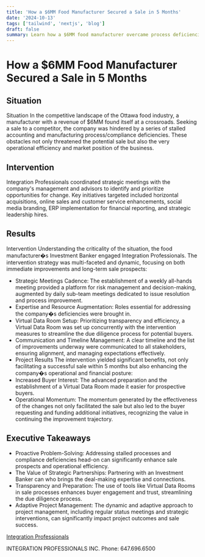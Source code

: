 ```yaml
---
title: 'How a $6MM Food Manufacturer Secured a Sale in 5 Months'
date: '2024-10-13'
tags: ['tailwind', 'nextjs', 'blog']
draft: false
summary: Learn how a $6MM food manufacturer overcame process deficiencies and secured a successful sale in 5 months through strategic partnerships and proactive solutions.
---
```


# How a $6MM Food Manufacturer Secured a Sale in 5 Months

## Situation

Situation In the competitive landscape of the Ottawa food industry, a manufacturer with a revenue of $6MM found itself at a crossroads. Seeking a sale to a competitor, the company was hindered by a series of stalled accounting and manufacturing process/compliance deficiencies. These obstacles not only threatened the potential sale but also the very operational efficiency and market position of the business.

## Intervention

Integration Professionals coordinated strategic meetings with the company's management and advisors to identify and prioritize opportunities for change. Key initiatives targeted included horizontal acquisitions, online sales and customer service enhancements, social media branding, ERP implementation for financial reporting, and strategic leadership hires.

## Results

Intervention Understanding the criticality of the situation, the food manufacturer�s Investment Banker engaged Integration Professionals. The intervention strategy was multi-faceted and dynamic, focusing on both immediate improvements and long-term sale prospects:

- Strategic Meetings Cadence: The establishment of a weekly all-hands meeting provided a platform for risk management and decision-making, augmented by daily sub-team meetings dedicated to issue resolution and process improvement.
- Expertise and Resource Augmentation: Roles essential for addressing the company�s deficiencies were brought in.
- Virtual Data Room Setup: Prioritizing transparency and efficiency, a Virtual Data Room was set up concurrently with the intervention measures to streamline the due diligence process for potential buyers.
- Communication and Timeline Management: A clear timeline and the list of improvements underway were communicated to all stakeholders, ensuring alignment, and managing expectations effectively.
- Project Results The intervention yielded significant benefits, not only facilitating a successful sale within 5 months but also enhancing the company�s operational and financial posture:
- Increased Buyer Interest: The advanced preparation and the establishment of a Virtual Data Room made it easier for prospective buyers.
- Operational Momentum: The momentum generated by the effectiveness of the changes not only facilitated the sale but also led to the buyer requesting and funding additional initiatives, recognizing the value in continuing the improvement trajectory.

## Executive Takeaways

- Proactive Problem-Solving: Addressing stalled processes and compliance deficiencies head-on can significantly enhance sale prospects and operational efficiency.
- The Value of Strategic Partnerships: Partnering with an Investment Banker can who brings the deal-making expertise and connections.
- Transparency and Preparation: The use of tools like Virtual Data Rooms in sale processes enhances buyer engagement and trust, streamlining the due diligence process.
- Adaptive Project Management: The dynamic and adaptive approach to project management, including regular status meetings and strategic interventions, can significantly impact project outcomes and sale success.

[Integration Professionals](www.IntegrationProfessionals.com)

INTEGRATION PROFESSIONALS INC. Phone: 647.696.6500
